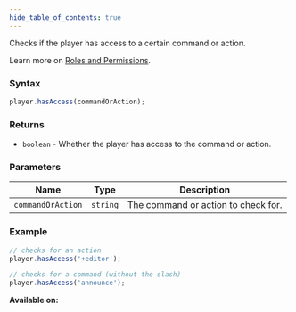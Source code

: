 ```yaml
---
hide_table_of_contents: true
---
```



Checks if the player has access to a certain command or action.

Learn more on [Roles and Permissions](/concepts/roles-and-permissions).

### Syntax

```js
player.hasAccess(commandOrAction);
```

### Returns

- `boolean` - Whether the player has access to the command or action.

### Parameters

| Name              | Type     | Description                         |
| ----------------- | -------- | ----------------------------------- |
| `commandOrAction` | `string` | The command or action to check for. |

### Example

```js
// checks for an action
player.hasAccess('+editor');

// checks for a command (without the slash)
player.hasAccess('announce');
```

**Available on:** <ClientTag /> <ServerTag />
